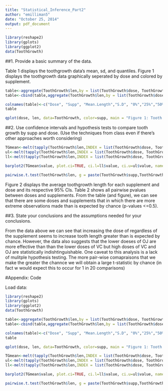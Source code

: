 ```yaml
---
title: "Statistical_Inference_Part2"
author: "emilliman5"
date: "October 25, 2014"
output: pdf_document
---
```


```r

library(reshape2)
library(gplots)
library(ggplot2)
data(ToothGrowth)
``` 
##1. Provide a basic summary of the data.

Table 1 displays the toothgrowth data's mean, sd, and quantiles. Figure 1 displays the toothgrowth data graphically seperated by dose and colored by supplement.

```r
table<-aggregate(ToothGrowth$len,by = list(ToothGrowth$dose, ToothGrowth$supp), mean)
table<-cbind(table,aggregate(ToothGrowth$len,by = list(ToothGrowth$dose, ToothGrowth$supp), sd)[,3],aggregate(ToothGrowth$len,by = list(ToothGrowth$dose, ToothGrowth$supp), quantile)[,3] )

colnames(table)<-c("Dose", "Supp", "Mean.Length","S.D", "0%","25%","50%","75%","100%")
table
```

```r
qplot(dose, len, data=ToothGrowth, color=supp, main = "Figure 1: Tooth Length vs. Supplement and Dose")
```

##2. Use confidence intervals and hypothesis tests to compare tooth growth by supp and dose. (Use the techniques from class even if there's other approaches worth considering)

```r
TGmean<-melt(tapply(ToothGrowth$len,INDEX = list(ToothGrowth$dose, ToothGrowth$supp), FUN=mean))
ul<-melt(tapply(ToothGrowth$len,INDEX = list(ToothGrowth$dose, ToothGrowth$supp), function(x){ t.test(x)$conf[2]}))
ll<-melt(tapply(ToothGrowth$len,INDEX = list(ToothGrowth$dose, ToothGrowth$supp), function(x){ t.test(x)$conf[1]}))

barplot2(TGmean$value, plot.ci=TRUE, ci.l=ll$value, ci.u=ul$value, names.arg = paste(TGmean$Var2, TGmean$Var1, sep=" "), main = "Figure 2: Average Length +/- 95%CI")
```
```r
pairwise.t.test(ToothGrowth$len, g = paste(ToothGrowth$supp,ToothGrowth$dose), paired = FALSE, p.adjust.method ="none")

```
Figure 2 displays the average toothgrowth length for each supplement and dose and its respective 95% CIs. Table 2 shows all pairwise pvalues between doses and supplements. From the table (and figure), we can see that there are some doses and supplements that in which there are more extreme observations made than is expected by chance (p-values <=0.5).

##3. State your conclusions and the assumptions needed for your conclusions. 

From the data above we can see that increasing the dose of regardless of the supplement seems to increase tooth length greater than is expected by chance. However, the data also suggests that the lower doeses of OJ are more effective than than the lower doses of VC but  high doses of VC and OJ are statistically indishtinguishable. One caveat to this analysis is a lack of mulitple hypothesis testing. The more pair-wise comapraisons that we make the greater the channce we will obtain a large t-statistic by chance (in fact w would expect this to occur for 1 in 20 comparisons)

#Appendix: Code

Load data:
```r
library(reshape2)
library(gplots)
library(ggplot2)
data(ToothGrowth)
``` 

```r
table<-aggregate(ToothGrowth$len,by = list(ToothGrowth$dose, ToothGrowth$supp), mean)
table<-cbind(table,aggregate(ToothGrowth$len,by = list(ToothGrowth$dose, ToothGrowth$supp), sd)[,3],aggregate(ToothGrowth$len,by = list(ToothGrowth$dose, ToothGrowth$supp), quantile)[,3] )

colnames(table)<-c("Dose", "Supp", "Mean.Length","S.D", "0%","25%","50%","75%","100%")
table
```

```r
qplot(dose, len, data=ToothGrowth, color=supp, main = "Figure 1: Tooth Length vs. Supplement and Dose")
```

```r
TGmean<-melt(tapply(ToothGrowth$len,INDEX = list(ToothGrowth$dose, ToothGrowth$supp), FUN=mean))
ul<-melt(tapply(ToothGrowth$len,INDEX = list(ToothGrowth$dose, ToothGrowth$supp), function(x){ t.test(x)$conf[2]}))
ll<-melt(tapply(ToothGrowth$len,INDEX = list(ToothGrowth$dose, ToothGrowth$supp), function(x){ t.test(x)$conf[1]}))

barplot2(TGmean$value, plot.ci=TRUE, ci.l=ll$value, ci.u=ul$value, names.arg = paste(TGmean$Var2, TGmean$Var1, sep=" "), main = "Average Length +/- 95%CI")

pairwise.t.test(ToothGrowth$len, g = paste(ToothGrowth$supp,ToothGrowth$dose), paired = FALSE, p.adjust.method ="none")

```


